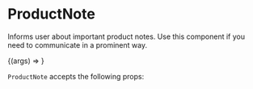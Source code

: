 

<Meta title="Components/ProductNote" component={ProductNote} />

# ProductNote

Informs user about important product notes. Use this component if you need to communicate in a prominent way.

<Canvas>
   <Story
      name="note"
      args={{
         type: 'note',
         title: 'Example Note',
         html: 'Example Contents',
      }}
   >
      {(args) => <ProductNote {...args} />}
   </Story>
</Canvas>

<Canvas>
   <Story name="disclaimer">
      <ProductNote type="disclaimer" title="Example Disclaimer" html="Example Contents" />
   </Story>
</Canvas>

<Canvas>
   <Story name="warning">
      <ProductNote type="warning" title="Example Warning" html="Example Contents" />
   </Story>
</Canvas>

`ProductNote` accepts the following props:

<ArgsTable of={ProductNote} />
